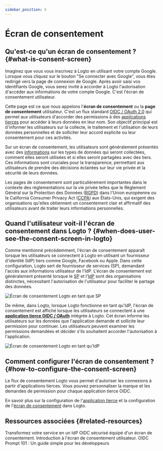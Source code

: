 ```yaml
---
sidebar_position: 5
---
```



# Écran de consentement

## Qu'est-ce qu'un écran de consentement ? \{#what-is-consent-screen}

Imaginez que vous vous inscrivez à Logto en utilisant votre compte Google. Lorsque vous cliquez sur le bouton "Se connecter avec Google", vous êtes redirigé vers la page de connexion de Google. Après avoir saisi vos identifiants Google, vous serez invité à accorder à Logto l'autorisation d'accéder aux informations de votre compte Google. C'est l'écran de consentement utilisateur.

Cette page est ce que nous appelons l'**écran de consentement** ou la **page de consentement** utilisateur. C'est un flux standard [OIDC / OAuth 2.0](/integrate-logto/third-party-applications/oidc-oauth-third-party-applications) qui permet aux utilisateurs d'accorder des permissions à des [applications tierces](/integrate-logto/third-party-applications) pour accéder à leurs données en leur nom. Son objectif principal est d'informer les utilisateurs sur la collecte, le traitement et l'utilisation de leurs données personnelles et de solliciter leur accord explicite ou leur consentement pour ces activités.

Sur un écran de consentement, les utilisateurs sont généralement présentés avec des [informations](/integrate-logto/third-party-applications/oidc-oauth-third-party-applications/consent-screen-branding#customize-the-branding-information) sur les types de données qui seront collectées, comment elles seront utilisées et si elles seront partagées avec des tiers. Ces informations sont cruciales pour la transparence, permettant aux utilisateurs de prendre des décisions éclairées sur leur vie privée et la sécurité de leurs données.

Les pages de consentement sont particulièrement importantes dans le contexte des réglementations sur la vie privée telles que le Règlement Général sur la Protection des Données ([RGPD](https://gdpr-info.eu/art-4-gdpr/)) dans l'Union européenne ou le California Consumer Privacy Act ([CCPA](https://oag.ca.gov/privacy/ccpa)) aux États-Unis, qui exigent des organisations qu'elles obtiennent un consentement clair et affirmatif des utilisateurs avant de traiter leurs informations personnelles.

## Quand l'utilisateur voit-il l'écran de consentement dans Logto ? \{#when-does-user-see-the-consent-screen-in-logto}

Comme mentionné précédemment, l'écran de consentement apparaît lorsque les utilisateurs se connectent à Logto en utilisant un fournisseur d'identité (IdP) tiers comme Google, Facebook ou Apple. Dans cette configuration, Logto sert de fournisseur de services (SP), demandant l'accès aux informations utilisateur de l'IdP. L'écran de consentement est généralement présenté lorsque le [SP](https://auth.wiki/service-provider) et l'[IdP](https://auth.wiki/identity-provider) sont des organisations distinctes, nécessitant l'autorisation de l'utilisateur pour faciliter le partage des données.

<img src={consentScreenLogtoAsSp} alt="Écran de consentement Logto en tant que SP" />

De même, dans Logto, lorsque Logto fonctionne en tant qu'IdP, l'écran de consentement est affiché lorsque les utilisateurs se connectent à une [**application tierce OIDC / OAuth**](/integrate-logto/third-party-applications/oidc-oauth-third-party-applications) intégrée à Logto. Cet écran informe les utilisateurs sur les données que l'application demande et sollicite leur permission pour continuer. Les utilisateurs peuvent examiner les permissions demandées et décider s'ils souhaitent accorder l'autorisation à l'application.

<img src={consentScreenLogtoAsIdp} alt="Écran de consentement Logto en tant qu'IdP" />

## Comment configurer l'écran de consentement ? \{#how-to-configure-the-consent-screen}

Le flux de consentement Logto vous permet d'autoriser les connexions à partir d'applications tierces. Vous pouvez personnaliser la marque et les demandes de permission pour chaque application tierce OIDC.

En savoir plus sur la configuration de l'[application tierce](/integrate-logto/third-party-applications/) et la configuration de l'[écran de consentement](/integrate-logto/third-party-applications/oidc-oauth-third-party-applications/consent-screen-branding/) dans Logto.

## Ressources associées \{#related-resources}

<Url href="https://www.youtube.com/watch?v=sW-C7SRt9OM">
  Transformez votre service en un IdP OIDC sécurisé équipé d'un écran de consentement.
</Url>
<Url href="https://blog.logto.io/user-consent-screen">
  Introduction à l'écran de consentement utilisateur.
</Url>

<Url href="https://blog.logto.io/introducing-oidc-prompt">
  OIDC Prompt 101 : Un guide simple pour les développeurs
</Url>
